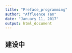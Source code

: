 ```yaml
---
title: "Preface_programming"
author: "Affluence Tan"
date: "January 11, 2017"
output: html_document
---
```



## 建设中

